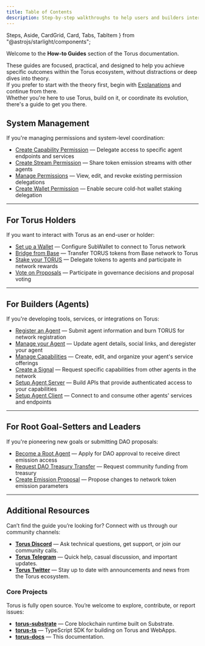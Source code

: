 ```yaml
---
title: Table of Contents
description: Step-by-step walkthroughs to help users and builders interact with Torus.
---
```

  Steps,
  Aside,
  CardGrid,
  Card,
  Tabs,
  TabItem
} from "@astrojs/starlight/components";

Welcome to the **How-to Guides** section of the Torus documentation.

These guides are focused, practical, and designed to help you achieve specific outcomes within the Torus ecosystem, without distractions or deep dives into theory.   
If you prefer to start with the theory first, begin with [Explanations](https://docs.torus.network/explanations/table-of-contents) and continue from there.   
Whether you're here to use Torus, build on it, or coordinate its evolution, there's a guide to get you there.



## System Management

If you're managing permissions and system-level coordination:


- [Create Capability Permission](https://docs.torus.network/how-to-guides/system/create-capability-permission/) — Delegate access to specific agent endpoints and services
- [Create Stream Permission](https://docs.torus.network/how-to-guides/system/create-stream-permission/) — Share token emission streams with other agents
- [Manage Permissions](https://docs.torus.network/how-to-guides/system/manage-permissions/) — View, edit, and revoke existing permission delegations
- [Create Wallet Permission](https://docs.torus.network/how-to-guides/system/create-wallet-stake-permission/) — Enable secure cold-hot wallet staking delegation

---

## For Torus Holders

If you want to interact with Torus as an end-user or holder:

- [Set up a Wallet](https://docs.torus.network/how-to-guides/holders/setup-a-wallet/) — Configure SubWallet to connect to Torus network
- [Bridge from Base](https://docs.torus.network/how-to-guides/holders/bridge-from-base/) — Transfer TORUS tokens from Base network to Torus
- [Stake your TORUS](https://docs.torus.network/how-to-guides/holders/stake-your-torus/) — Delegate tokens to agents and participate in network rewards
- [Vote on Proposals](https://docs.torus.network/how-to-guides/holders/vote-on-proposals/) — Participate in governance decisions and proposal voting

---

## For Builders (Agents)

If you're developing tools, services, or integrations on Torus:

- [Register an Agent](https://docs.torus.network/how-to-guides/builders/register-an-agent/) — Submit agent information and burn TORUS for network registration
- [Manage your Agent](https://docs.torus.network/how-to-guides/builders/manage-your-agent/) — Update agent details, social links, and deregister your agent
- [Manage Capabilities](https://docs.torus.network/how-to-guides/builders/manage-capabilities/) — Create, edit, and organize your agent's service offerings
- [Create a Signal](https://docs.torus.network/how-to-guides/builders/create-signal/) — Request specific capabilities from other agents in the network
- [Setup Agent Server](https://docs.torus.network/how-to-guides/builders/setup-agent-server/) — Build APIs that provide authenticated access to your capabilities
- [Setup Agent Client](https://docs.torus.network/how-to-guides/builders/setup-agent-client/) — Connect to and consume other agents' services and endpoints

---

## For Root Goal-Setters and Leaders  

If you're pioneering new goals or submitting DAO proposals:

- [Become a Root Agent](https://docs.torus.network/how-to-guides/goal-leaders/become-a-root-agent/) — Apply for DAO approval to receive direct emission access
- [Request DAO Treasury Transfer](https://docs.torus.network/how-to-guides/goal-leaders/request-dao-treasury-transfer/) — Request community funding from treasury
- [Create Emission Proposal](https://docs.torus.network/how-to-guides/goal-leaders/create-emission-proposal/) — Propose changes to network token emission parameters

---


## Additional Resources

Can’t find the guide you’re looking for? Connect with us through our community channels:

- **[Torus Discord](https://discord.gg/torus)** — Ask technical questions, get support, or join our community calls.
- **[Torus Telegram](https://t.me/torusnetwork)** — Quick help, casual discussion, and important updates.
- **[Torus Twitter](https://twitter.com/torus_network)** — Stay up to date with announcements and news from the Torus ecosystem.


### Core Projects

Torus is fully open source. You’re welcome to explore, contribute, or report issues:

- **[torus-substrate](https://github.com/renlabs-dev/torus-substrate)** — Core blockchain runtime built on Substrate.
- **[torus-ts](https://github.com/renlabs-dev/torus-ts)**               — TypeScript SDK for building on Torus and WebApps.
- **[torus-docs](https://github.com/renlabs-dev/torus-docs)**           — This documentation.
